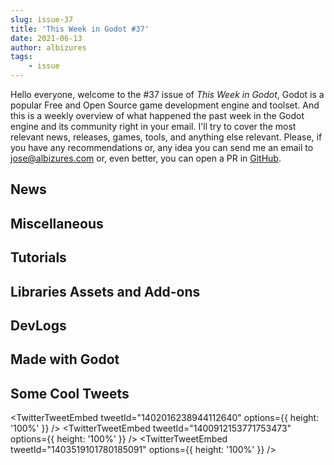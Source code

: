 ```yaml
---
slug: issue-37
title: 'This Week in Godot #37'
date: 2021-06-13
author: albizures
tags:
	- issue
---
```



Hello everyone, welcome to the #37 issue of _This Week in Godot_, Godot is a popular Free and Open Source game development engine and toolset. And this is a weekly overview of what happened the past week in the Godot engine and its community right in your email. I'll try to cover the most relevant news, releases, games, tools, and anything else relevant. Please, if you have any recommendations or, any idea you can send me an email to jose@albizures.com or, even better, you can open a PR in [GitHub](https://github.com/albizures/ThisWeekInGodot).

## News

<Card
	author="Humble Bundle"
	link="https://www.humblebundle.com/software/learn-coding-to-build-games-2021-software"
	section="News"
	label="Humble Software Bundle"
	description="Learn Coding to Build Games 2021"
	publisher="Humble Bundle"
	icon="https://humblebundle-a.akamaihd.net/static/hashed/03df0490a53d595fd930f9fff52038366d60a05d.png"
	cover="https://humblebundle-a.akamaihd.net/static/hashed/62dadb2abc89d033ab694400b601154e9c6ff292.svg"
/>

<Card
	author="Gamefromscratch"
	link="https://youtu.be/dCCRys0E-O8"
	section="News"
	label="Godot Nintendo Switch Publishing with gotm.io"
	description="There is a new publishing program at gotm.io that enables developers to get their Godot games ported and published on the Nintendo Switch"
	publisher="YouTube"
	icon="https://www.youtube.com/s/desktop/3a32c481/img/favicon_144x144.png"
	cover="https://i.ytimg.com/vi/dCCRys0E-O8/maxresdefault.jpg"
	date="2021-06-08T00:00:00.000Z"
/>

<Card
	author="CodingKaiju"
	link="https://youtu.be/QmpZQH_2LI0"
	section="News"
	label="The NEW GDScript is Ready"
	description=""
	publisher="YouTube"
	icon="https://www.youtube.com/s/desktop/3a32c481/img/favicon_144.png"
	cover="https://i.ytimg.com/vi/QmpZQH_2LI0/maxresdefault.jpg"
	date="2021-06-09T00:00:00.000Z"
/>

<Card
	author="Bakenshake"
	link="https://itch.io/jam/godot-wild-jam-34"
	section="News"
	label="Godot Wild Jam #34"
	description="A game jam from 2021-06-11 to 2021-06-25 hosted by Bakenshake & Godot Wild Jam."
	publisher="itch.io"
	icon="https://itch.io/favicon.ico"
	cover="https://img.itch.zone/aW1nLzYxMDA3NzQucG5n/original/KuCiBZ.png"
	date="2021-06-14T07:21:00.000Z"
/>

<Card
	author="gotm.io"
	link="https://gotm.io/jam/gotm-jam/5?p=entries"
	section="News"
	label="Jam #5 ($100 Prizes): Results"
	description=""
	publisher="gotm.io"
	icon="https://gotm.io/icons/icon-512x512.png?v=3bcf1e44fdc2e6003d542d862e4856a7"
	cover="https://gotm.io/static/icon2-512-2f6a9604360bfa784629182c10914e98.png"
/>

## Miscellaneous

<Card
	author="godotengine"
	link="https://github.com/godotengine/godot-proposals/issues/2841"
	section="Miscellaneous"
	label="[Proposal] Redesign how user interface (Controls) scaling is presented to the user"
	description="Describe the project you are working on Godot Describe the problem or limitation you are having in your project Users often complain that sizing controls (user interfaces) in Godot is complex and v..."
	publisher="GitHub"
	icon="https://github.com/windows-tile.png"
	cover="https://opengraph.githubassets.com/08530957964ae9ff9050e67cae6f1295e7c3add15d52a932fbf6e22d0013b477/godotengine/godot-proposals/issues/2841"
	date="2021-06-08T09:00:00.000Z"
/>

<Card
	author="GGBot"
	link="https://youtu.be/WGv9o6ogmyw"
	section="Miscellaneous"
	label="Time lapse of creating a retro FPS game with Godot / Game Jam"
	description="I made retro first person shooter game for BRSD 10 (Game Jam) using the Godot Engine."
	publisher="YouTube"
	icon="https://www.youtube.com/s/desktop/3a32c481/img/favicon_144.png"
	cover="https://i.ytimg.com/vi/WGv9o6ogmyw/maxresdefault.jpg"
	date="2021-06-11T00:00:00.000Z"
/>

<Card
	author="mw design"
	link="https://youtu.be/ZoF1_ChVJLM"
	section="Miscellaneous"
	label="Garage Scene in Godot Engine 4 (Update)"
	description="Hi Guys, now i made a Garage Scene in Godot Engine 4 and showing some of the great new Features of Godot Engine 4, like Decal 3D Node."
	publisher="YouTube"
	icon="https://www.youtube.com/s/desktop/3a32c481/img/favicon_144x144.png"
	cover="https://i.ytimg.com/vi/ZoF1_ChVJLM/maxresdefault.jpg"
	date="2021-06-12T00:00:00.000Z"
/>

<Card
	author="Gonzalo Gutiérrez"
	link="https://godotes.com/issues/nintendo-switch/"
	section="Miscellaneous"
	label="Publishing on the Nintendo Switch"
	description="If you are looking for a way to publish your game on the Nintendo Switch, Gotm.io has an offer for you"
	publisher="Godot Notes"
	icon="https://godotes.com/content/images/2020/12/GodotesLogo2-3.svg"
	cover="https://godotes.com/content/images/2021/01/GodotesLogo2.png"
	date="2021-06-12T17:36:29.000Z"
/>

<Card
	author="Fritjof Cavallin"
	link="https://gotm.io/news/spring-review-2021"
	section="Miscellaneous"
	label="gotm.io | Spring Review 2021"
	description=""
	publisher="gotm.io"
	icon="https://gotm.io/icons/icon-512x512.png?v=3bcf1e44fdc2e6003d542d862e4856a7"
	cover="https://gotm.io/static/icon2-512-2f6a9604360bfa784629182c10914e98.png"
	date=""
/>

## Tutorials

<Card
	author="Jean Makes Games"
	link="https://youtu.be/VrKRTOWxZZg"
	section="Tutorials"
	label="Create a Boss Enemy || 1 || Locked Arena & Boss Enemy Animations"
	description="Today we start to code a Boss level for our 2D platformer."
	publisher="YouTube"
	icon="https://www.youtube.com/s/desktop/3a32c481/img/favicon_144x144.png"
	cover="https://i.ytimg.com/vi/VrKRTOWxZZg/maxresdefault.jpg"
	date="2021-06-12T00:00:00.000Z"
/>

<Card
	author="Arkeve"
	link="https://youtu.be/LGySnVLhJMU"
	section="Tutorials"
	label="Make a Pokemon Game in Godot - Party Screen (#10)"
	description="Tutorial series on how to make game like Pokémon in Godot. This video we’ll set up the party screen scene and add some Pokemon!"
	publisher="YouTube"
	icon="https://www.youtube.com/s/desktop/3a32c481/img/favicon_144x144.png"
	cover="https://i.ytimg.com/vi/LGySnVLhJMU/hqdefault.jpg"
	date="2021-06-12T00:00:00.000Z"
/>

<Card
	author="Chance. E"
	link="https://youtu.be/CkypyG1hdHY"
	section="Tutorials"
	label="Exporting Tilesetter Into Godot In 2 Minutes"
	description="Just a little tutorial about how to export a tile set from Tilesetter to Godot."
	publisher="YouTube"
	icon="https://www.youtube.com/s/desktop/3a32c481/img/favicon_144x144.png"
	cover="https://i.ytimg.com/vi/CkypyG1hdHY/maxresdefault.jpg"
	date="2021-06-07T00:00:00.000Z"
/>

<Card
	author="Pefeper"
	link="https://youtu.be/rxxQgrmKLk0"
	section="Tutorials"
	label="How To Print Money In Godot (Money Engraving Shader Tutorial)"
	description="For legal reasons, I must disclose that the title of this video is a joke."
	publisher="YouTube"
	icon="https://www.youtube.com/s/desktop/3a32c481/img/favicon_144x144.png"
	cover="https://i.ytimg.com/vi/rxxQgrmKLk0/maxresdefault.jpg"
	date="2021-06-09T00:00:00.000Z"
/>

<Card
	author="Jean Makes Games"
	link="https://youtu.be/HmVrCpytGpQ"
	section="Tutorials"
	label="3D Action RPG in Godot || 1 || Player movement, Camera, Collision"
	description="In this video I show you how you can start to code a 3D action Rpg in Godot Engine, it’s not too complicated & fun."
	publisher="YouTube"
	icon="https://www.youtube.com/s/desktop/3a32c481/img/favicon_144x144.png"
	cover="https://i.ytimg.com/vi/HmVrCpytGpQ/maxresdefault.jpg"
	date="2021-06-09T00:00:00.000Z"
/>

<Card
	author="DeCipher"
	link="https://youtu.be/to-w2z39xcI"
	section="Tutorials"
	label="Godot Beginner 2D Platformer Series P5 - Jump Through Platforms, Pits"
	description="Heyy everyone! I am back with the 5th part on the tutorial series on how to make a 2D Platformer Game in Godot from scratch."
	publisher="YouTube"
	icon="https://www.youtube.com/s/desktop/3a32c481/img/favicon_144x144.png"
	cover="https://i.ytimg.com/vi/to-w2z39xcI/maxresdefault.jpg"
	date="2021-06-09T00:00:00.000Z"
/>

<Card
	author="Jean Makes Games"
	link="https://youtu.be/i8i9g9UDrAQ"
	section="Tutorials"
	label="How to create a Portal in Godot Engine || EASY TUTORIAL ||"
	description="This time I’m showing you how to create a portal to move from one place to an other in Godot Engine."
	publisher="YouTube"
	icon="https://www.youtube.com/s/desktop/3a32c481/img/favicon_144x144.png"
	cover="https://i.ytimg.com/vi/i8i9g9UDrAQ/maxresdefault.jpg"
	date="2021-06-09T00:00:00.000Z"
/>

<Card
	author="KryperDev"
	link="https://youtu.be/nukrnzU-DOg"
	section="Tutorials"
	label="How to create Overgrowth semi-procedural animation system in Godot [Part 1]"
	description="Very simple technique to create animations in similar way to Overgrowth. 6 frames used in total to create both idle and walk animations."
	publisher="YouTube"
	icon="https://www.youtube.com/s/desktop/3a32c481/img/favicon_144x144.png"
	cover="https://i.ytimg.com/vi/nukrnzU-DOg/maxresdefault.jpg"
	date="2021-06-09T00:00:00.000Z"
/>

<Card
	author="Mitch Makes Things"
	link="https://youtu.be/8vFpX1zMYQM"
	section="Tutorials"
	label="Godot C# 3D Project Part 8: Visual Shader"
	description="Here’s the last of the initial batch of videos for this project!Today we’re going through Visual Shaders in Godot, and making a Tron-inspired cyberpunk mater..."
	publisher="YouTube"
	icon="https://www.youtube.com/s/desktop/3a32c481/img/favicon_144x144.png"
	cover="https://i.ytimg.com/vi/8vFpX1zMYQM/maxresdefault.jpg"
	date="2021-06-07T00:00:00.000Z"
/>

<Card
	author="Gamedevboi"
	link="https://youtu.be/WXl3sSXVFw8"
	section="Tutorials"
	label="Godot Tutorial: FPS Gun in 5 minutes"
	description=""
	publisher="YouTube"
	icon="https://www.youtube.com/s/desktop/3a32c481/img/favicon_144x144.png"
	cover="https://i.ytimg.com/vi/WXl3sSXVFw8/maxresdefault.jpg"
	date="2021-06-12T00:00:00.000Z"
/>

<Card
	author="Snopek Games"
	link="https://youtu.be/vndqqPX_Qfk"
	section="Tutorials"
	label="Godot and GitLab CI: Automatically deploy your game to Steam"
	description="In this part, we setup GitLab CI to automatically deploy your game to Steam, every time we push new commits to the ‘master’ or ‘develop’ branches."
	publisher="YouTube"
	icon="https://www.youtube.com/s/desktop/3a32c481/img/favicon_144x144.png"
	cover="https://i.ytimg.com/vi/vndqqPX_Qfk/maxresdefault.jpg"
	date="2021-06-07T00:00:00.000Z"
/>

<Card
	author="Chevifier"
	link="https://youtu.be/gJwP5kbsO5g"
	section="Tutorials"
	label="Creating Godot Tool Scripts Tutorial with 2D and 3D example"
	description=""
	publisher="YouTube"
	icon="https://www.youtube.com/s/desktop/3a32c481/img/favicon_144x144.png"
	cover="https://i.ytimg.com/vi/gJwP5kbsO5g/maxresdefault.jpg"
	date="2021-05-30T00:00:00.000Z"
/>

<Card
	author="Gawe Game"
	link="https://youtu.be/3c6XYnz8hHI"
	section="Tutorials"
	label="Hero Terluka Menabrak Musuh dari Samping - Bagian #11: Gawe Game Platformer 2D"
	description="Video ke-11 dari seri tutorial pembuatan game platformer 2D dengan Godot. "
	publisher="YouTube"
	icon="https://www.youtube.com/s/desktop/3a32c481/img/favicon_144x144.png"
	cover="https://i.ytimg.com/vi/3c6XYnz8hHI/maxresdefault.jpg"
	date="2021-06-05T00:00:00.000Z"
/>

<Card
	author="MrEliptik"
	link="https://youtu.be/o9Lqek1nX4M"
	section="Tutorials"
	label="How to use the accelerometer in Godot - Part 1"
	description="In this video, I’m showing you how to use the accelerometer in Godot. You can use it to control gravity, move objects, control a player, etc.."
	publisher="YouTube"
	icon="https://www.youtube.com/s/desktop/3a32c481/img/favicon_144x144.png"
	cover="https://i.ytimg.com/vi/o9Lqek1nX4M/hqdefault.jpg"
	date="2021-06-11T00:00:00.000Z"
/>

<Card
	author="RPG in a Box"
	link="https://youtu.be/PEqCujPa2HI"
	section="Tutorials"
	label="A Beginner’s Guide to RPG in a Box"
	description="Welcome to a Beginner’s Guide to RPG in a Box! In this video we’ll cover the absolute basics of RPG in a Box - what it is and what it does. We’ll go through ..."
	publisher="YouTube"
	icon="https://www.youtube.com/s/desktop/3a32c481/img/favicon_144x144.png"
	cover="https://i.ytimg.com/vi/PEqCujPa2HI/maxresdefault.jpg"
	date="2021-06-12T00:00:00.000Z"
/>

## Libraries Assets and Add-ons

<Card
	author="kelvin13"
	link="https://github.com/kelvin13/godot-swift"
	section="Libraries Assets and Add-ons"
	label="Swift for Godot"
	description="swift language support for the godot game engine"
	publisher="GitHub"
	icon="https://github.com/windows-tile.png"
	cover="https://opengraph.githubassets.com/e8dc0cc7a64df85fdea7ebd0441163153f97e62c4e634da4686553b4c19d95c4/kelvin13/godot-swift"
	date="2021-05-21T09:00:00.000Z"
/>

<Card
	author="leopnt"
	link="https://github.com/leopnt/neft_godot"
	section="Libraries Assets and Add-ons"
	label="NEFT for Godot"
	description="NeuroEvolution of Fixed Topology library for Godot focused on modularity."
	publisher="GitHub"
	icon="https://github.com/windows-tile.png"
	cover="https://opengraph.githubassets.com/98514624d640e5a5a587c08930de79078211c63347762f13d668901be0d7d3c2/leopnt/neft_godot"
	date="2021-06-13T09:00:00.000Z"
/>

<Card
	author="felix-hellman"
	link="https://github.com/felix-hellman/gop"
	section="Libraries Assets and Add-ons"
	label="Gop"
	description="Godot Package Manager Client"
	publisher="GitHub"
	icon="https://github.com/windows-tile.png"
	cover="https://opengraph.githubassets.com/888588f82bb45bca27e64042850ceea7d638682873d913b1e3b0d3d9c30ee126/felix-hellman/gop"
	date="2021-06-13T09:00:00.000Z"
/>

<Card
	author="OctoD"
	link="https://github.com/OctoD/godot-gameplay-attributes"
	section="Libraries Assets and Add-ons"
	label="Gameplay Attributes"
	description="⚔️ A plugin for Godot to create attribute based gameplay mechanism easily."
	publisher="GitHub"
	icon="https://github.com/windows-tile.png"
	cover="https://opengraph.githubassets.com/cb7ac233ab157a2ef24c81d4646d8a9ccfe14a66544d8e0b664fac4fb6343f21/OctoD/godot-gameplay-attributes"
	date="2021-05-05T09:00:00.000Z"
/>

<Card
	author="arlez80"
	link="https://godotshaders.com/shader/magical-shield-shader-2/"
	section="Libraries Assets and Add-ons"
	label="Magical Shield Shader #2"
	description="Magical Shield Shader #2"
	publisher="Godot Shaders"
	icon="https://godotshaders.com/wp-content/uploads/2021/01/favicon.png"
	cover="https://godotshaders.com/wp-content/uploads/2021/01/barrier2.jpg"
	date="2021-06-11T14:30:50.000Z"
/>

<Card
	author="NovemberDev"
	link="https://github.com/NovemberDev/novemberdev_object_pooling_godot"
	section="Libraries Assets and Add-ons"
	label="ObjectPooling Plugin for Godot."
	description="This is an experimental plugin for ObjectPooling in godot."
	publisher="GitHub"
	icon="https://github.com/windows-tile.png"
	cover="https://opengraph.githubassets.com/fcd4e46c3ccfc54eecf81d52f20086357833f72ace5677352a4c2908978802da/NovemberDev/novemberdev_object_pooling_godot"
	date="2021-06-09T09:00:00.000Z"
/>

## DevLogs

<Card
	author="Agnis NeZvers Aldiņš"
	link="https://youtu.be/RNI5feErYps"
	section="DevLogs"
	label="[Godot] Slopes and moving platforms"
	description=""
	publisher="YouTube"
	icon="https://www.youtube.com/s/desktop/3a32c481/img/favicon_144x144.png"
	cover="https://i.ytimg.com/vi/RNI5feErYps/hqdefault.jpg"
	date="2021-06-12T00:00:00.000Z"
/>

<Card
	author="Jesper Eggers"
	link="https://everplant.net/mars-forests-meadows/"
	section="DevLogs"
	label="Discover Mars🚀+ Forests🌲+ beautiful Meadows🍂+ New Logo"
	description="Introducing Everplants new Logo, Discover Mars: Everplant goes Multiplanetary,"
	publisher="Everplant"
	icon="https://everplant.net/content/images/2021/06/logo_large-1.png"
	cover="https://everplant.net/content/images/2021/06/cover.png"
	date="2021-06-13T07:22:25.000Z"
/>

<Card
	author="bitbrain"
	link="https://youtu.be/J-lu8HeO5bo"
	section="DevLogs"
	label="I put HEAT into my dwarven RPG | cave devlog #5"
	description="It is getting HOT! 🔥 I am now able to heat up materials to be forged into mighty tools and weapons in my Godot Engine game. "
	publisher="YouTube"
	icon="https://www.youtube.com/s/desktop/3a32c481/img/favicon_144x144.png"
	cover="https://i.ytimg.com/vi/J-lu8HeO5bo/maxresdefault.jpg"
	date="2021-06-12T00:00:00.000Z"
/>

<Card
	author="MoTaiGik Studio"
	link="https://youtu.be/UmpFYMJdfOE"
	section="DevLogs"
	label="[progress 1] Anime Character look at camera in Godot"
	description="Now I have implemented my anime character look at camera and other animation mode.Any comments are welcome."
	publisher="YouTube"
	icon="https://www.youtube.com/s/desktop/3a32c481/img/favicon_144x144.png"
	cover="https://i.ytimg.com/vi/UmpFYMJdfOE/maxresdefault.jpg"
	date="2021-06-11T00:00:00.000Z"
/>

<Card
	author="hippo1639"
	link="https://youtu.be/14GrWbR88fE"
	section="DevLogs"
	label="Tactics RPG Pathfinding - Devlog || Etheldia: Parasomnia Tower"
	description="Etheldia: Parasomnia Tower is a tactical turn based monster taming RPG currently in early development."
	publisher="YouTube"
	icon="https://www.youtube.com/s/desktop/3a32c481/img/favicon_144x144.png"
	cover="https://i.ytimg.com/vi/14GrWbR88fE/maxresdefault.jpg"
	date="2021-06-10T00:00:00.000Z"
/>

<Card
	author="Arith metic"
	link="https://youtu.be/K8o-k--3pRU"
	section="DevLogs"
	label="I’m back and working on my game - Dodgeball Dungeons devlog#5"
	description="After a long wait, I’m back to show you the progress I’ve made on the game. I’m liking where it’s going and I’m looking forward to getting it finished up and..."
	publisher="YouTube"
	icon="https://www.youtube.com/s/desktop/3a32c481/img/favicon_144x144.png"
	cover="https://i.ytimg.com/vi/K8o-k--3pRU/hqdefault.jpg"
	date="2021-06-10T00:00:00.000Z"
/>

<Card
	author="assasin gamer"
	link="https://youtu.be/Z5gvDnuSl2Y"
	section="DevLogs"
	label="SoulBound Devlog_04"
	description="Howdy everyone! My name is Justin and I make games for fun. Its been over a month since the last devlog and I have a lot to go through with you in this video..."
	publisher="YouTube"
	icon="https://www.youtube.com/s/desktop/3a32c481/img/favicon_144x144.png"
	cover="https://i.ytimg.com/vi/Z5gvDnuSl2Y/hqdefault.jpg"
	date="2021-06-12T00:00:00.000Z"
/>

<Card
	author="yourgeekeric"
	link="https://youtu.be/TyXALazTby8"
	section="DevLogs"
	label="Released New Demo for my Tower Defense Game | Stop The Slimes Devlog #3"
	description="This week I released a demo for my tower defense game Stop The Slimes on Itch.io!!!I alots go over the last month of progress that I h..."
	publisher="YouTube"
	icon="https://www.youtube.com/s/desktop/3a32c481/img/favicon_144.png"
	cover="https://i.ytimg.com/vi/TyXALazTby8/maxresdefault.jpg"
	date="2021-06-10T00:00:00.000Z"
/>

<Card
	author="OraNN"
	link="https://youtu.be/YesxeXBAgvU"
	section="DevLogs"
	label="Astreterre - Devlog 01 - English Version"
	description="Devlog 01 - English VersionFirst presentation about “The Portals of Astreterre”, a 2D tactical RPG in a Mine..."
	publisher="YouTube"
	icon="https://www.youtube.com/s/desktop/3a32c481/img/favicon_144x144.png"
	cover="https://i.ytimg.com/vi/YesxeXBAgvU/hqdefault.jpg"
	date="2021-06-11T00:00:00.000Z"
/>

<Card
	author="OpenSkyCity Development Team"
	link="https://youtu.be/gnrPXFM5Bxo"
	section="DevLogs"
	label="OpenSkyCity Devlog #30"
	description="Hello, Sairam here from OpenSkyCity Development Team.OpenSkyCity is a city building game, assuming that you’ve seen the name of the game."
	publisher="YouTube"
	icon="https://www.youtube.com/s/desktop/3a32c481/img/favicon_144x144.png"
	cover="https://i.ytimg.com/vi/gnrPXFM5Bxo/maxresdefault.jpg"
	date="2021-06-05T00:00:00.000Z"
/>

<Card
	author="PlayWithFurcifer"
	link="https://youtu.be/xvHteNopEBI"
	section="DevLogs"
	label="Making Combat Engaging - Furcifer’s Fungeon Devlog #7"
	description="In this devlog, we show you how we made the combat in our roguelike indie game fun and engaging. We also polished some elements and talk about artstyle."
	publisher="YouTube"
	icon="https://www.youtube.com/s/desktop/3a32c481/img/favicon_144x144.png"
	cover="https://i.ytimg.com/vi/xvHteNopEBI/hqdefault.jpg"
	date="2021-06-13T00:00:00.000Z"
/>

## Made with Godot

<Card
	author="EvasiveAce"
	link="https://youtu.be/i7WzObon27A"
	section="Made with Godot"
	label="Ninja Ninja /v/3 Trailer"
	description="It’s been a pleasure working on this with everyone."
	publisher="YouTube"
	icon="https://www.youtube.com/s/desktop/3a32c481/img/favicon_144x144.png"
	cover="https://i.ytimg.com/vi/i7WzObon27A/maxresdefault.jpg"
	date="2021-06-12T00:00:00.000Z"
/>

<Card
	author="Creamsicle"
	link="https://creamsicle42.itch.io/crushball"
	section="Made with Godot"
	label="Crushball"
	description="Smash the rockets, wield a big ball on an chain!"
	publisher="itch.io"
	icon="https://img.itch.zone/aW1nLzYxOTQzMzAucG5n/32x32%23/amWzPr.png"
	cover="https://img.itch.zone/aW1nLzYxOTQzMzAucG5n/original/OYCd5A.png"
	date="2021-06-13T06:56:02.838Z"
/>

<Card
	author="dannygaray60"
	link="https://github.com/dannygaray60/funemustation"
	section="Made with Godot"
	label="Funemustation"
	description="A simple but elegant launcher / frontend for emulators and pc games made in Godot Engine"
	publisher="GitHub"
	icon="https://github.com/windows-tile.png"
	cover="https://opengraph.githubassets.com/398c5b88b9e17a70043f42f438c3240dddd038181a143dc305594fe7551a72f6/dannygaray60/funemustation"
	date="2021-06-10T09:00:00.000Z"
/>

<Card
	author="bubbaerikson"
	link="https://bubbaerikson.itch.io/ivan-the-friendly-penguin"
	section="Made with Godot"
	label="Ivan The Friendly Penguin"
	description="A Virtual Pet Game Starring A Robotic Penguin"
	publisher="itch.io"
	icon="https://img.itch.zone/aW1nLzYxNzUxMjUucG5n/32x32%23/qh0u2R.png"
	cover="https://img.itch.zone/aW1nLzYxNzUxMjUucG5n/original/Mfvqbx.png"
	date="2021-06-11T16:56:04.798Z"
/>

<Card
	author="Quantum Code"
	link="https://youtu.be/jInLsOdWB8s"
	section="Made with Godot"
	label="Explore AI - Backpropagation"
	description="Explore Artificial Intelligence (Episod 2) : Backpropagation algorithmAn original course, visualization and exploration of the artificial intelligence back-p..."
	publisher="YouTube"
	icon="https://www.youtube.com/s/desktop/3a32c481/img/favicon_144x144.png"
	cover="https://i.ytimg.com/vi/jInLsOdWB8s/hqdefault.jpg"
	date="2021-06-07T00:00:00.000Z"
/>

<Card
	author="MF Project"
	link="https://mfproject.itch.io/getout"
	section="Made with Godot"
	label="Get Out of The Dungeon"
	description="try to get out of the dungeon by controlling the mob."
	publisher="itch.io"
	icon="https://img.itch.zone/aW1nLzYyMDY5NjcucG5n/32x32%23/95lJ4u.png"
	cover="https://img.itch.zone/aW1nLzYyMDY5NjcucG5n/original/2JaoZJ.png"
	date="2021-06-13T13:56:06.785Z"
/>

<Card
	author="GGBot"
	link="https://youtu.be/eVQz56pBynU"
	section="Made with Godot"
	label="LIELAIS FLEXXX Gameplay on Android"
	description="Download on Google Play - https://play.google.com/store/apps/details?id=com.ggbot.lielaisflexxxAn Android game based on a music video.Music video - https://w..."
	publisher="YouTube"
	icon="https://www.youtube.com/s/desktop/3a32c481/img/favicon_144x144.png"
	cover="https://i.ytimg.com/vi/eVQz56pBynU/maxresdefault.jpg"
	date="2021-06-08T00:00:00.000Z"
/>

<Card
	author="UnionBytes"
	link="https://youtu.be/7s60utf7Cck"
	section="Made with Godot"
	label="Godot 3.3 UB Painter Pre-Alpha June 2021 [Still waiting for Godot 4.0 Alpha WITH C# Support]"
	description="UnionBytes (UB) PainterNew Features June 2021:- Reworked UI Designe- Inceased 3D Preview- 3D Paint- New Brush Preview system- Baking o Position o N..."
	publisher="YouTube"
	icon="https://www.youtube.com/s/desktop/3a32c481/img/favicon_144x144.png"
	cover="https://i.ytimg.com/vi/7s60utf7Cck/hqdefault.jpg"
	date="2021-06-06T00:00:00.000Z"
/>

<Card
	author="Lazy Fox"
	link="https://lazy-fox.itch.io/build-and-grow"
	section="Made with Godot"
	label="Build and Grow"
	description="Minimalistic city-builder."
	publisher="itch.io"
	icon="https://img.itch.zone/aW1nLzYwNTQ2OTYucG5n/32x32%23/tprVvD.png"
	cover="https://img.itch.zone/aW1nLzYxODQ0OTIucG5n/original/6%2FNcC0.png"
	date="2021-06-13T12:56:09.808Z"
/>

<Card
	author="RedTeapot"
	link="https://redteapot.itch.io/eyedol-contact"
	section="Made with Godot"
	label="Eyedol Contact"
	description="Play in your browser"
	publisher="itch.io"
	icon="https://img.itch.zone/aW1nLzYxOTQ1ODYucG5n/32x32%23/rSYiGB.png"
	cover="https://img.itch.zone/aW1nLzYxOTQ1ODYucG5n/original/Qf8uA5.png"
	date="2021-06-13T15:59:11.186Z"
/>

<Card
	author="HintOfLime"
	link="https://hintoflime.itch.io/boxstrosity"
	section="Made with Godot"
	label="Boxstrosity"
	description="boxes boxes boxes"
	publisher="itch.io"
	icon="https://img.itch.zone/aW1nLzYyMDM5ODYucG5n/32x32%23/lUnFR8.png"
	cover="https://img.itch.zone/aW1nLzYyMDIxNDMucG5n/original/e7KEhQ.png"
	date="2021-06-13T16:05:12.911Z"
/>

## Some Cool Tweets

<TwitterTweetEmbed tweetId="1402016238944112640" options={{ height: '100%' }} />
<TwitterTweetEmbed tweetId="1400912153771753473" options={{ height: '100%' }} />
<TwitterTweetEmbed tweetId="1403519101780185091" options={{ height: '100%' }} />
